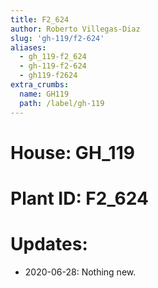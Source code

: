 ```yaml
---
title: F2_624
author: Roberto Villegas-Diaz
slug: 'gh-119/f2-624'
aliases:
  - gh_119-f2_624
  - gh-119-f2-624
  - gh119-f2624
extra_crumbs:
  name: GH119
  path: /label/gh-119
---
```


# **House**: GH_119
# **Plant ID**: F2_624
# **Updates**: 
 - 2020-06-28: Nothing new.
